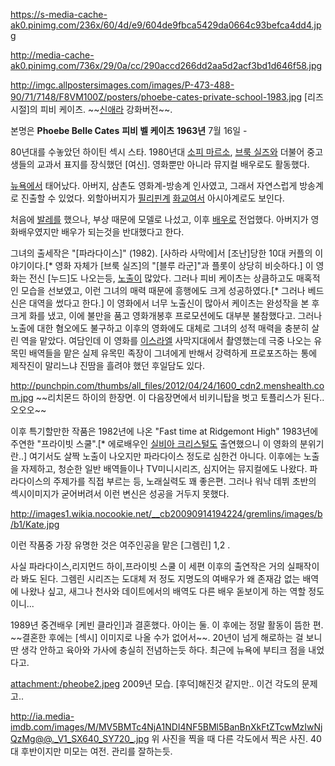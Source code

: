 https://s-media-cache-ak0.pinimg.com/236x/60/4d/e9/604de9fbca5429da0664c93befca4dd4.jpg

http://media-cache-ak0.pinimg.com/736x/29/0a/cc/290accd266dd2aa5d2acf3bd1d646f58.jpg

http://imgc.allpostersimages.com/images/P-473-488-90/71/7148/F8VM100Z/posters/phoebe-cates-private-school-1983.jpg
[리즈시절]의 피비 케이츠.
~~[[신애라]] 강화버전~~. 

본명은 '''Phoebe Belle Cates'''
'''피비 벨 케이츠''' 
'''1963년''' 7월 16일 -

80년대를 수놓았던 하이틴 섹시 스타. 1980년대 [[소피 마르소]], [[브룩 실즈]]와 더불어 중고생들의 교과서 표지를 장식했던 [여신]. 영화뿐만 아니라 뮤지컬 배우로도 활동했다.

[[뉴욕]]에서 태어났다. 아버지, 삼촌도 영화계-방송계 인사였고, 그래서 자연스럽게 방송계로 진출할 수 있었다. 외할아버지가 [[필리핀]]계 [[화교]]여서 아시아계로도 보인다. 

처음에 [[발레]]를 했으나, 부상 때문에 모델로 나섰고, 이후 [[배우]]로 전업했다. 아버지가 영화배우였지만 배우가 되는것을 반대했다고 한다.

그녀의 출세작은 "[파라다이스]" (1982). [사하라 사막에]서 [조난]당한 10대 커플의 이야기이다.[* 영화 자체가 [브룩 실즈]의 "[블루 라군]"과 플롯이 상당히 비슷하다.] 이 영화는 전신 [누드]도 나오는등, [[노출]]이 많았다. 그러나 피비 케이츠는 상큼하고도 매혹적인 모습을 선보였고, 이런 그녀의 매력 때문에 흥행에도 크게 성공하였다.[* 그러나 베드신은 대역을 썼다고 한다.] 이 영화에서 너무 노출신이 많아서 케이츠는 완성작을 본 후 크게 화를 냈고, 이에 불만을 품고 영화개봉후 프로모션에도 대부분 불참했다고. 그러나 노출에 대한 혐오에도 불구하고 이후의 영화에도 대체로 그녀의 성적 매력을 충분히 살린 역을 맡았다. 여담인데 이 영화를 [[이스라엘]] 사막지대에서 촬영했는데 극중 나오는 유목민 배역들을 맡은 실제 유목민 족장이 그녀에게 반해서 강력하게 프로포즈하는 통에 제작진이 말리느냐 진땀을 흘려야 했던 후일담도 있다.

http://punchpin.com/thumbs/all_files/2012/04/24/1600_cdn2.menshealth.com.jpg
~~리치몬드 하이의 한장면. 이 다음장면에서 비키니탑을 벗고 토플리스가 된다.. 오오오~~

이후 특기할만한 작품은 1982년에 나온 "Fast time at Ridgemont High" 1983년에 주연한 "프라이빗 스쿨".[* 에로배우인 [[실비아 크리스털]]도 출연했으니 이 영화의 분위기란..]  여기서도 살짝 노출이 나오지만 파라다이스 정도로 심한건 아니다. 이후에는 노출을 자제하고, 청순한 일반 배역들이나 TV미니시리즈, 심지어는 뮤지컬에도  나왔다. 파라다이스의 주제가를 직접 부르는 등, 노래실력도 꽤 좋은편. 그러나 워낙 데뷔 초반의 섹시이미지가 굳어버려서 이런 변신은 성공을 거두지 못했다. 

http://images1.wikia.nocookie.net/__cb20090914194224/gremlins/images/b/b1/Kate.jpg

이런 작품중 가장 유명한 것은 여주인공을 맡은 [그렘린] 1,2 .

사실 파라다이스,리지먼드 하이,프라이빗 스쿨 이 세편 이후의 출연작은 거의 실패작이라 봐도 된다. 그렘린 시리즈는 도대체 저 정도 지명도의 여배우가 왜 존재감 없는 배역에 나왔나 싶고, 새그나 천사와 데이트에서의 배역도 다른 배우 돋보이게 하는 역할 정도이니...

1989년 중견배우 [케빈 클라인]과 결혼했다. 아이는 둘. 이 후에는 정말 활동이 뜸한 편. ~~결혼한 후에는 [섹시] 이미지로 나올 수가 없어서~~. 20년이 넘게 해로하는 걸 보니 딴 생각 안하고 육아와 가사에 충실히 전념하는듯 하다. 최근에 뉴욕에 부티크 점을 내었다고.

attachment:/pheobe2.jpeg
2009년 모습. [후덕]해진것 같지만.. 이건 각도의 문제고..

http://ia.media-imdb.com/images/M/MV5BMTc4NjA1NDI4NF5BMl5BanBnXkFtZTcwMzIwNjQzMg@@._V1_SX640_SY720_.jpg
위 사진을 찍을 때 다른 각도에서 찍은 사진. 40대 후반이지만 미모는 여전. 관리를 잘하는듯.
